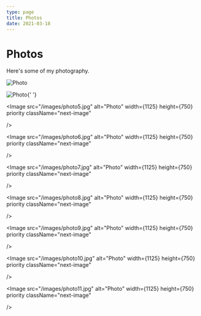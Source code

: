 ```yaml
---
type: page
title: Photos
date: 2021-03-18
---
```


# Photos

Here's some of my photography.


<Image
  src="/images/photo3.jpg"
  alt="Photo"
  width={1125}
  height={750}
  priority
  className="next-image"
/>

<Image
  src="/images/photo4.jpg"
  alt="Photo"
  width={1125}
  height={750}
  priority
  className="next-image"
/>{' '}

<Image
  src="/images/photo5.jpg"
  alt="Photo"
  width={1125}
  height={750}
  priority
  className="next-image"

/>

<Image
  src="/images/photo6.jpg"
  alt="Photo"
  width={1125}
  height={750}
  priority
  className="next-image"

/>

<Image
  src="/images/photo7.jpg"
  alt="Photo"
  width={1125}
  height={750}
  priority
  className="next-image"

/>

<Image
  src="/images/photo8.jpg"
  alt="Photo"
  width={1125}
  height={750}
  priority
  className="next-image"

/>

<Image
  src="/images/photo9.jpg"
  alt="Photo"
  width={1125}
  height={750}
  priority
  className="next-image"

/>

<Image
  src="/images/photo10.jpg"
  alt="Photo"
  width={1125}
  height={750}
  priority
  className="next-image"

/>

<Image
  src="/images/photo11.jpg"
  alt="Photo"
  width={1125}
  height={750}
  priority
  className="next-image"

/>
